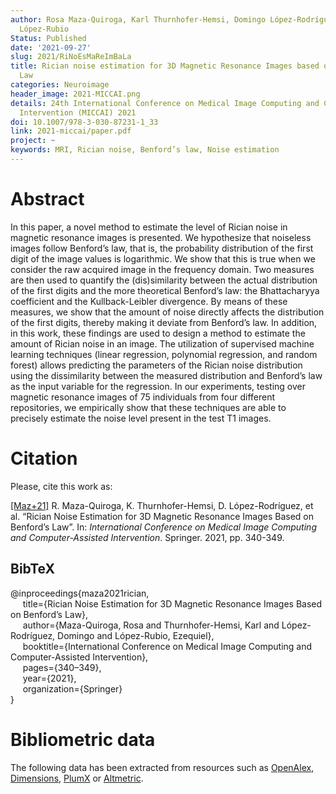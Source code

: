 ```yaml
---
author: Rosa Maza-Quiroga, Karl Thurnhofer-Hemsi, Domingo López-Rodríguez, Ezequiel
  López-Rubio
Status: Published
date: '2021-09-27'
slug: 2021/RiNoEsMaReImBaLa
title: Rician noise estimation for 3D Magnetic Resonance Images based on Benford's
  Law
categories: Neuroimage
header_image: 2021-MICCAI.png
details: 24th International Conference on Medical Image Computing and Computer Assisted
  Intervention (MICCAI) 2021
doi: 10.1007/978-3-030-87231-1_33
link: 2021-miccai/paper.pdf
project: ~
keywords: MRI, Rician noise, Benford’s law, Noise estimation
---
```



# Abstract


In this paper, a novel method to estimate the level of Rician noise in magnetic resonance images is presented.  We hypothesize that noiseless images follow Benford's law, that is, the probability distribution of the first digit of the image values is logarithmic. We show that this is true when we consider the raw acquired image in the frequency domain. Two measures are then used to quantify the (dis)similarity between the actual distribution of the first digits and the more theoretical Benford's law: the Bhattacharyya coefficient and the Kullback-Leibler divergence. By means of these measures, we show that the amount of noise directly affects the distribution of the first digits, thereby making it deviate from Benford's law. In addition, in this work, these findings are used to design a method to estimate the amount of Rician noise in an image. The utilization of supervised machine learning techniques (linear regression, polynomial regression, and random forest) allows predicting the parameters of the Rician noise distribution using the dissimilarity between the measured distribution and Benford's law as the input variable for the regression. In our experiments, testing over magnetic resonance images of 75 individuals from four different repositories, we empirically show that these techniques are able to precisely estimate the noise level present in the test T1 images. 












# Citation
Please, cite this work as:


<a name=bib-maza2021rician></a>[[Maz+21]](#cite-maza2021rician) R. Maza-Quiroga, K. Thurnhofer-Hemsi, D. López-Rodríguez, et al. “Rician Noise Estimation for 3D Magnetic Resonance Images Based on Benford’s Law”. In: _International Conference on Medical Image Computing and Computer-Assisted Intervention_. Springer. 2021, pp. 340-349.

::: {.callout-note appearance="minimal" collapse=true}

## BibTeX

@inproceedings{maza2021rician,<br>&nbsp;&nbsp;&nbsp;&nbsp;  title={Rician Noise Estimation for 3D Magnetic Resonance Images Based on Benford’s Law},<br>&nbsp;&nbsp;&nbsp;&nbsp;  author={Maza-Quiroga, Rosa and Thurnhofer-Hemsi, Karl and López-Rodríguez, Domingo and López-Rubio, Ezequiel},<br>&nbsp;&nbsp;&nbsp;&nbsp;  booktitle={International Conference on Medical Image Computing and Computer-Assisted Intervention},<br>&nbsp;&nbsp;&nbsp;&nbsp;  pages={340--349},<br>&nbsp;&nbsp;&nbsp;&nbsp;  year={2021},<br>&nbsp;&nbsp;&nbsp;&nbsp;  organization={Springer}<br>}

:::



# Bibliometric data


The following data has been extracted from resources such as [OpenAlex](https://openalex.org/), [Dimensions](https://app.dimensions.ai/), [PlumX](https://www.elsevier.com/insights/metrics/plumx) or [Altmetric](https://www.altmetric.com/).

<div style="display: flex; justify-content: center; align-items: center; height: 100%;">
<span class="__dimensions_badge_embed__" data-doi="10.1007/978-3-030-87231-1_33" data-legend="always"></span></div><script async src="https://badge.dimensions.ai/badge.js" charset="utf-8"></script>

<div style="display: flex; justify-content: center; align-items: center; height: 100%;">
<a href="https://plu.mx/plum/a/?doi=10.1007/978-3-030-87231-1_33" class="plumx-details" data-site="plum" data-hide-when-empty="true">Rician noise estimation for 3D Magnetic Resonance Images based on Benford's Law</a></div>

<div style="display: flex; justify-content: center; align-items: center; height: 100%;">
<script type="text/javascript" src="https://d1bxh8uas1mnw7.cloudfront.net/assets/embed.js"></script><div data-badge-type="medium-donut" class="altmetric-embed" data-badge-details="right" data-doi="10.1007/978-3-030-87231-1_33"></div></div>


## Cites

The following graph plots the number of cites received by this work from its publication, on a yearly basis.

```r
#| echo: false
#| results: asis
#| warning: false
#| message: false
source(here::here('scripts', 'manage_publications.R'))
df <- readRDS('citation_history.rds')
plot_citation_history(df)
```



## Papers citing this work

The following is a non-exhaustive list of papers that cite this work:


<a name=bib-G_rman_2022></a>[[1]](#cite-G_rman_2022) M. Gürman, B. Bilgehan, Ö. Sabuncu, et al. “A powerful probabilistic model for noise analysis in medical images”. In: _International Journal of Imaging Systems and Technology_ 33.3 (Dec. 2022), p. 999–1013. ISSN: 1098-1098. DOI: [10.1002/ima.22838](https://doi.org/10.1002%2Fima.22838). URL: [http://dx.doi.org/10.1002/ima.22838](http://dx.doi.org/10.1002/ima.22838).


